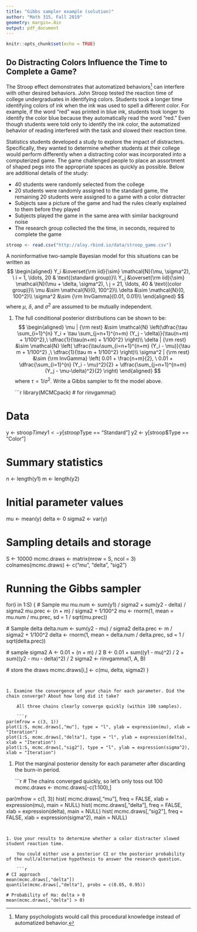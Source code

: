 ```yaml
---
title: "Gibbs sampler example (solution)"
author: "Math 315, Fall 2019"
geometry: margin=.8in 
output: pdf_document
---
```


\pagenumbering{gobble}


```r
knitr::opts_chunk$set(echo = TRUE)
```

## Do Distracting Colors Influence the Time to Complete a Game?

The Stroop effect demonstrates that automatized behaviors[^1] can interfere with other desired behaviors. John Stroop tested the reaction time of college undergraduates in identifying colors. Students took a longer time identifying colors of ink when the ink was used to spell a different color. For example, if the word "red" was printed in blue ink, students took longer to identify the color blue because they automatically read the word "red." Even though students were told only to identify the ink color, the automatized behavior of reading interfered with the task and slowed their reaction time. 

Statistics students developed a study to explore the impact of distracters. Specifically, they wanted to determine whether students at their college would perform differently when a distracting color was incorporated into a computerized game. The game challenged people to place an assortment of shaped pegs into the appropriate spaces as quickly as possible. Below are additional details of the study:

- 40 students were randomly selected from the college
- 20 students were randomly assigned to the standard game, the remaining 20 students were assigned to a game with a color distracter
- Subjects saw a picture of the game and had the rules clearly explained to them before they played
- Subjects played the game in the same area with similar background noise
- The research group collected the the time, in seconds, required to complete the game

[^1]: Many psychologists would call this procedural knowledge instead of automatized behavior.

```r
stroop <- read.csv("http://aloy.rbind.io/data/stroop_game.csv")
```


\bigskip

A noninformative two-sample Bayesian model for this situations can be written as
$$
\begin{aligned}
Y_i &\overset{\rm iid}{\sim} \mathcal{N}(\mu, \sigma^2), \ i = 1, \ldots, 20 & \text{(standard group)}\\
Y_j &\overset{\rm iid}{\sim} \mathcal{N}(\mu + \delta, \sigma^2), \ j = 21, \ldots, 40 & \text{(color group)}\\
\mu &\sim \mathcal{N}(0, 100^2)\\
\delta &\sim \mathcal{N}(0, 100^2)\\
\sigma^2 &\sim {\rm InvGamma}(0.01, 0.01)\\
\end{aligned}
$$
where $\mu$, $\delta$, and $\sigma^2$ are assumed to be mutually independent.

1. The full conditional posterior distributions can be shown to be:
$$
\begin{aligned}
\mu | {\rm rest} &\sim \mathcal{N} \left(\dfrac{\tau \sum_{i=1}^{n} Y_i + \tau \sum_{j=n+1}^{n+m} (Y_j - \delta)}{\tau(n+m) + 1/100^2},\ \dfrac{1}{\tau(n+m) + 1/100^2} \right)\\
\delta | {\rm rest} &\sim \mathcal{N} \left( \dfrac{\tau\sum_{i=n+1}^{n+m} (Y_i - \mu)}{\tau m + 1/100^2} ,\ \dfrac{1}{\tau m + 1/100^2} \right)\\
\sigma^2 | {\rm rest} &\sim {\rm InvGamma} \left( 0.01 + \frac{n+m}{2}, \ 0.01 + \dfrac{\sum_{i=1}^{n} (Y_i - \mu)^2}{2} + \dfrac{\sum_{j=n+1}^{n+m} (Y_j - \mu-\delta)^2}{2} \right)
\end{aligned}
$$
    where $\tau = 1/\sigma^2$. Write a Gibbs sampler to fit the model above.
    
    ```r
library(MCMCpack) # for rinvgamma()

# Data 
y <- stroop$Time
y1 <- y[stroop$Type == "Standard"]
y2 <- y[stroop$Type == "Color"]

# Summary statistics
n <- length(y1)
m <- length(y2)

# Initial parameter values
mu     <- mean(y)
delta  <- 0
sigma2 <- var(y)


# Sampling details and storage
S                    <- 10000
mcmc.draws           <- matrix(nrow = S, ncol = 3)
colnames(mcmc.draws) <- c("mu", "delta", "sig2")

# Running the Gibbs sampler
for(i in 1:S) {
  # Sample mu
  mu.num  <- sum(y1) / sigma2 + sum(y2 - delta) / sigma2
  mu.prec <- (n + m) / sigma2 + 1/100^2
  mu      <- rnorm(1, mean = mu.num / mu.prec, sd = 1 / sqrt(mu.prec))
  
  # Sample delta
  delta.num  <- sum(y2 - mu) / sigma2
  delta.prec <- m / sigma2 + 1/100^2
  delta      <- rnorm(1, mean = delta.num / delta.prec, sd = 1 / sqrt(delta.prec))
  
  # sample sigma2
  A <- 0.01 + (n + m) / 2
  B <- 0.01 + sum((y1 - mu)^2) / 2 + sum((y2 - mu - delta)^2) / 2
  sigma2 <- rinvgamma(1, A, B)
  
  # store the draws
  mcmc.draws[i,] <- c(mu, delta, sigma2)
}
```


1. Examine the convergence of your chain for each parameter. Did the chain converge? About how long did it take?

    All three chains clearly converge quickly (within 100 samples).

    ```r
par(mfrow = c(3, 1))
plot(1:S, mcmc.draws[,"mu"], type = "l", ylab = expression(mu), xlab = "Iteration")
plot(1:S, mcmc.draws[,"delta"], type = "l", ylab = expression(delta), xlab = "Iteration")
plot(1:S, mcmc.draws[,"sig2"], type = "l", ylab = expression(sigma^2), xlab = "Iteration")
```


1. Plot the marginal posterior density for each parameter after discarding the burn-in period.

    ```r
# The chains converged quickly, so let's only toss out 100
mcmc.draws <- mcmc.draws[-c(1:100),]

par(mfrow = c(1, 3))
hist( mcmc.draws[,"mu"], freq = FALSE, xlab = expression(mu), main = NULL)
hist( mcmc.draws[,"delta"], freq = FALSE, xlab = expression(delta), main = NULL)
hist( mcmc.draws[,"sig2"], freq = FALSE, xlab = expression(sigma^2), main = NULL)
```


1. Use your results to determine whether a color distracter slowed student reaction time. 

    You could either use a posterior CI or the posterior probability of the null/alternative hypothesis to answer the research question.

    ```r
# CI approach
mean(mcmc.draws[,"delta"])
quantile(mcmc.draws[,"delta"], probs = c(0.05, 0.95))

# Probability of Ha: delta > 0
mean(mcmc.draws[,"delta"] > 0)
```

<!-- 1. (Extra practice.) Derive the full conditional posterior distribution for $\mu$, $\delta$, and $\sigma^2$. -->